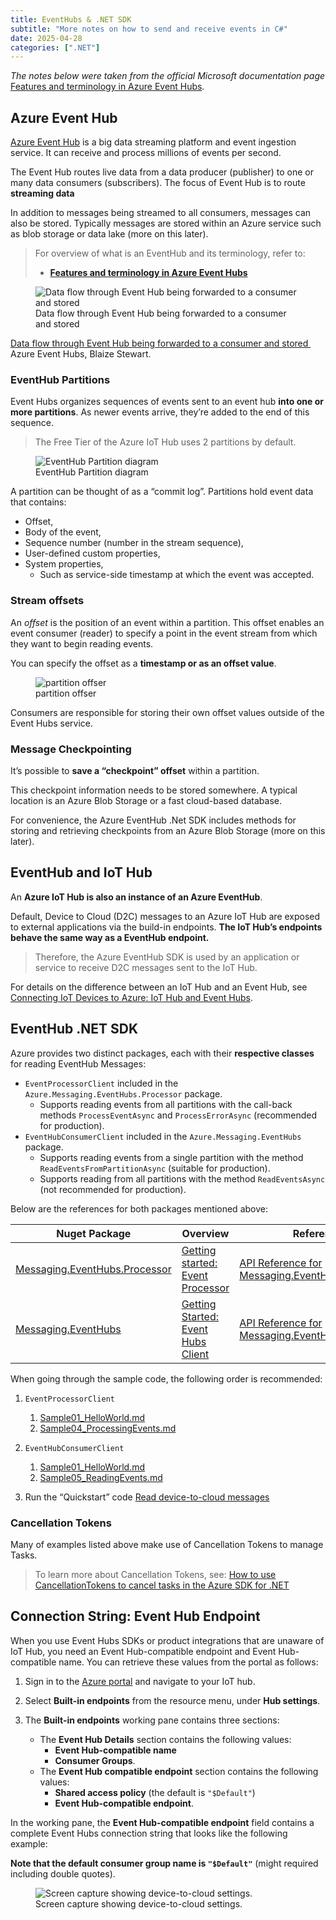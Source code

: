 ```yaml
---
title: EventHubs & .NET SDK
subtitle: "More notes on how to send and receive events in C#"
date: 2025-04-28
categories: [".NET"]
---
```


_The notes below were taken from the official Microsoft documentation page
_[Features and terminology in Azure Event Hubs](https://learn.microsoft.com/en-us/azure/event-hubs/event-hubs-features)_._

## Azure Event Hub

[Azure Event Hub](https://docs.microsoft.com/en-us/azure/event-hubs/event-hubs-about#main)
is a big data streaming platform and event ingestion service. It can receive and
process millions of events per second.

The Event Hub routes live data from a data producer (publisher) to one or many
data consumers (subscribers). The focus of Event Hub is to route **streaming
data**

In addition to messages being streamed to all consumers, messages can also be
stored. Typically messages are stored within an Azure service such as blob
storage or data lake (more on this later).

> For overview of what is an EventHub and its terminology, refer to:
>
> - [**Features and terminology in Azure Event Hubs**](https://docs.microsoft.com/en-us/azure/event-hubs/event-hubs-features)

![Data flow through Event Hub being forwarded to a consumer and stored](assets/15-routing-event-hub.png)

<p class=img-info>
<a href="https://www.youtube.com/watch?v=zm1XUTAa9sc"> Data flow through Event Hub being forwarded to a consumer and stored </a>&nbsp; Azure Event Hubs, Blaize Stewart.
</p>

### EventHub Partitions

Event Hubs organizes sequences of events sent to an event hub **into one or more
partitions**. As newer events arrive, they're added to the end of this sequence.

> The Free Tier of the Azure IoT Hub uses 2 partitions by default.

![EventHub Partition diagram](https://learn.microsoft.com/en-us/azure/event-hubs/media/event-hubs-about/event_hubs_architecture.png)

A partition can be thought of as a "commit log". Partitions hold event data that
contains:

- Offset,
- Body of the event,
- Sequence number (number in the stream sequence),
- User-defined custom properties,
- System properties,
  - Such as service-side timestamp at which the event was accepted.

### Stream offsets

An _offset_ is the position of an event within a partition. This offset enables
an event consumer (reader) to specify a point in the event stream from which
they want to begin reading events.

You can specify the offset as a **timestamp or as an offset value**.

![partition offser](https://learn.microsoft.com/en-us/azure/event-hubs/media/event-hubs-features/partition_offset.png)

Consumers are responsible for storing their own offset values outside of the
Event Hubs service.

### Message Checkpointing

It's possible to **save a "checkpoint" offset** within a partition.

This checkpoint information needs to be stored somewhere. A typical location is
an Azure Blob Storage or a fast cloud-based database.

For convenience, the Azure EventHub .Net SDK includes methods for storing and
retrieving checkpoints from an Azure Blob Storage (more on this later).

## EventHub and IoT Hub

An **Azure IoT Hub is also an instance of an Azure EventHub**.

Default, Device to Cloud (D2C) messages to an Azure IoT Hub are exposed to
external applications via the build-in endpoints. **The IoT Hub's endpoints
behave the same way as a EventHub endpoint.**

> Therefore, the Azure EventHub SDK is used by an application or service to
> receive D2C messages sent to the IoT Hub.

For details on the difference between an IoT Hub and an Event Hub, see
[Connecting IoT Devices to Azure: IoT Hub and Event Hubs](https://learn.microsoft.com/en-us/azure/iot-hub/iot-hub-compare-event-hubs).

## EventHub .NET SDK

Azure provides two distinct packages, each with their **respective classes** for
reading EventHub Messages:

- `EventProcessorClient` included in the `Azure.Messaging.EventHubs.Processor`
  package.
  - Supports reading events from all partitions with the call-back methods
    `ProcessEventAsync` and `ProcessErrorAsync` (recommended for production).
- `EventHubConsumerClient` included in the `Azure.Messaging.EventHubs` package.
  - Supports reading events from a single partition with the method
    `ReadEventsFromPartitionAsync` (suitable for production).
  - Supports reading from all partitions with the method `ReadEventsAsync` (not
    recommended for production).

Below are the references for both packages mentioned above:

| Nuget Package                                                                                       | Overview                                                                                                                                               | Reference                                                                                                                                           | Samples                                                                                                                                                    |
| --------------------------------------------------------------------------------------------------- | ------------------------------------------------------------------------------------------------------------------------------------------------------ | --------------------------------------------------------------------------------------------------------------------------------------------------- | ---------------------------------------------------------------------------------------------------------------------------------------------------------- | --- |
| [Messaging.EventHubs.Processor](https://www.nuget.org/packages/Azure.Messaging.EventHubs.Processor) | [Getting started: Event Processor](https://learn.microsoft.com/en-us/dotnet/api/overview/azure/messaging.eventhubs.processor-readme?view=azure-dotnet) | [API Reference for Messaging.EventHubs.Processor](https://docs.microsoft.com/dotnet/api/azure.messaging.eventhubs?view=azure-dotnet)                | [Samples for Messaging.EventHubs.Processor](https://github.com/Azure/azure-sdk-for-net/tree/main/sdk/eventhub/Azure.Messaging.EventHubs.Processor/samples) |     |
| [Messaging.EventHubs](https://www.nuget.org/packages/Azure.Messaging.EventHubs)                     | [Getting Started: Event Hubs Client](https://learn.microsoft.com/en-us/dotnet/api/overview/azure/messaging.eventhubs-readme?view=azure-dotnet)         | [API Reference for Messaging.EventHubs.Consumer](https://learn.microsoft.com/en-us/dotnet/api/azure.messaging.eventhubs.consumer?view=azure-dotnet) | [Samples for Messaging.EventHubs](https://github.com/Azure/azure-sdk-for-net/tree/main/sdk/eventhub/Azure.Messaging.EventHubs/samples)                     |

When going through the sample code, the following order is recommended:

1. `EventProcessorClient`

   1. [Sample01_HelloWorld.md](https://github.com/Azure/azure-sdk-for-net/blob/main/sdk/eventhub/Azure.Messaging.EventHubs.Processor/samples/Sample01_HelloWorld.md)
   2. [Sample04_ProcessingEvents.md](https://github.com/Azure/azure-sdk-for-net/blob/main/sdk/eventhub/Azure.Messaging.EventHubs.Processor/samples/Sample04_ProcessingEvents.md)

2. `EventHubConsumerClient`

   1. [Sample01_HelloWorld.md](https://github.com/Azure/azure-sdk-for-net/tree/main/sdk/eventhub/Azure.Messaging.EventHubs/samples)
   2. [Sample05_ReadingEvents.md](https://github.com/Azure/azure-sdk-for-net/tree/main/sdk/eventhub/Azure.Messaging.EventHubs/samples)

3. Run the "Quickstart" code
   [Read device-to-cloud messages](https://github.com/Azure-Samples/azure-iot-samples-csharp/tree/main/iot-hub/Quickstarts/ReadD2cMessages)

### Cancellation Tokens

Many of examples listed above make use of Cancellation Tokens to manage Tasks.

> To learn more about Cancellation Tokens, see:
> [How to use CancellationTokens to cancel tasks in the Azure SDK for .NET](https://devblogs.microsoft.com/azure-sdk/how-to-use-cancellationtokens-to-cancel-tasks-in-the-azure-sdk-for-net/)

## Connection String: Event Hub Endpoint

When you use Event Hubs SDKs or product integrations that are unaware of IoT
Hub, you need an Event Hub-compatible endpoint and Event Hub-compatible name.
You can retrieve these values from the portal as follows:

1.  Sign in to the [Azure portal](https://portal.azure.com) and navigate to your
    IoT hub.
2.  Select **Built-in endpoints** from the resource menu, under **Hub
    settings**.
3.  The **Built-in endpoints** working pane contains three sections:

    - The **Event Hub Details** section contains the following values:
      - **Event Hub-compatible name**
      - **Consumer Groups**.
    - The **Event Hub compatible endpoint** section contains the following
      values:
      - **Shared access policy** (the default is `"$Default"`)
      - **Event Hub-compatible endpoint**.

In the working pane, the **Event Hub-compatible endpoint** field contains a
complete Event Hubs connection string that looks like the following example:

**Note that the default consumer group name is `"$Default"`** (might required
including double quotes).

![Screen capture showing device-to-cloud settings.](https://learn.microsoft.com/en-us/azure/iot-hub/media/iot-hub-devguide-messages-read-builtin/eventhubcompatible.png)
